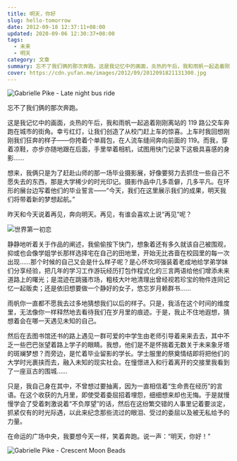 ```yaml
---
title: 明天，你好
slug: hello-tomorrow
date: 2012-09-18 12:37:11+08:00
updated: 2020-09-06 12:30:37+08:00
tags:
  - 未来
  - 明天
category: 文章
summary: 忘不了我们俩的那次奔跑。这是我记忆中的画面，炎热的午后，我和雨帆一起追着刚刚离站的 119 路公交车奔跑在城市的街角。
cover: https://cdn.yufan.me/images/2012/09/2012091821131300.jpg
---
```


![Gabrielle Pike - Late night bus ride](https://cdn.yufan.me/images/2012/09/2012091821015000.jpg)

<MusicPlayer netease={1917191859} />

忘不了我们俩的那次奔跑。

这是我记忆中的画面，炎热的午后，我和雨帆一起追着刚刚离站的 119 路公交车奔跑在城市的街角。幸亏红灯，让我们创造了从校门赶上车的惊喜。上车时我回想刚刚我们狂奔的样子——你挎着个单肩包，在人流车缝间奔向前面的 119。而我，穿着凉鞋，亦步亦随地跟在后面，手里举着相机，试图用快门记录下这极具喜感的身影……

想来，我俩只是为了赶赴山师的那一场毕业摄影展，好像要努力去抓住一些自己不愿失去的东西，那是大学稀少的时光印记。摄影作品中几多乖僻，几多平凡。在环形的展台边写着他们的毕业誓言——“今天，我们在这里展示我们的成果，明天我们将带着新的梦想起航。”

昨天和今天说着再见，奔向明天。再见，有谁会喜欢上说“再见”呢？

![世界第一初恋](https://cdn.yufan.me/images/2012/09/2012091821082200.jpg)

静静地听着关于作品的阐述，我偷偷按下快门，想象着还有多久就该自己被围观，抑或也会像学姐学长那样选择宅在自己的田地里，开始无比吝啬在校园里的每一次出现……那个时候的自己又会是什么样子呢？是心怀坎坷强装着老成地给学弟学妹们分享经验，把几年的学习工作游玩经历打包作程式化的三言两语给他们增添未来道路上的曙光；是混迹在跳骚市场，粗枝大叶地清理出曾经视若珍宝的物件连同记忆一起贩卖；还是依旧想要做一个静好的女子，悠忘岁月赖群书……

雨帆你一直都不愿我去过多地猜想我们以后的样子。只是，我活在这个时间的维度里，无法像你一样释然地去看待我们在岁月里的痕迹。于是，我止不住地遐想，猜想着会在哪一天遇见未知的自己。

然后在去图书馆还书的路上遇见一群可爱的中学生由老师引导着来来去去，其中不乏一些巴巴张望着路上学子的眼睛。我想，他们是不是怀揣着无数关于未来象牙塔的斑斓梦想？而旁边，是忙着毕业留影的学长。学士服里的祭奠情结即将把他们的大学时光裹挟而去，融入未知的现实社会。在憧憬进入和行着离开的交接里我看到了一座亘古的围城……

只是，我自己身在其中，不曾想过要抽离，因为一直相信着“生命贵在经历”的言语。在这个收获的九月里，即使受着委屈招着埋怨，细细想来却也无悔。于是就慢慢学会了受着刺激说着“不负厚望”的话，然后在这纷繁交错的人事里记着要淡定，抓紧仅有的时光际遇，以此来纪念那些流过的眼泪、受过的委屈以及被无私给予的力量。

在命运的广场中央，我要想今天一样，笑着奔跑。说一声：“明天，你好！”

![Gabrielle Pike - Crescent Moon Beads](https://cdn.yufan.me/images/2012/09/2012091821040800.jpg)
